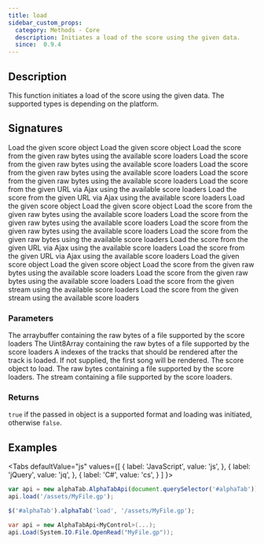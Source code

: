 ```yaml
---
title: load
sidebar_custom_props:
  category: Methods - Core
  description: Initiates a load of the score using the given data.
  since:  0.9.4
---
```


<SinceBadge since="0.9.4" />


## Description
This function initiates a load of the score using the given data. The supported types is depending on the platform. 

## Signatures

<TypeTable>
    <TypeRow type="js" name="function load(score)">
        Load the given score object
    </TypeRow>
    <TypeRow type="js" name="function load(score, trackIndexes)">
        Load the given score object
    </TypeRow>
    <TypeRow type="js" name="function load(arrayBuffer)">
        Load the score from the given raw bytes using the available score loaders
    </TypeRow>
    <TypeRow type="js" name="function load(arrayBuffer, trackIndexes)">
        Load the score from the given raw bytes using the available score loaders
    </TypeRow>
    <TypeRow type="js" name="function load(uint8array)">
        Load the score from the given raw bytes using the available score loaders
    </TypeRow>
    <TypeRow type="js" name="function load(uint8array, trackIndexes)">
        Load the score from the given raw bytes using the available score loaders
    </TypeRow>
    <TypeRow type="js" name="function load(url)">
        Load the score from the given URL via Ajax using the available score loaders
    </TypeRow>
    <TypeRow type="js" name="function load(url, trackIndexes)">
        Load the score from the given URL via Ajax using the available score loaders
    </TypeRow>
    <TypeRow type="jquery" name="alphaTab('load', score)">
        Load the given score object
    </TypeRow>
    <TypeRow type="jquery" name="alphaTab('load', score, trackIndexes)">
        Load the given score object
    </TypeRow>
    <TypeRow type="jquery" name="alphaTab('load', arraybuffer)">
        Load the score from the given raw bytes using the available score loaders
    </TypeRow>
    <TypeRow type="jquery" name="alphaTab('load', arraybuffer, trackIndexes)">
        Load the score from the given raw bytes using the available score loaders
    </TypeRow>
    <TypeRow type="jquery" name="alphaTab('load', uint8array)">
        Load the score from the given raw bytes using the available score loaders
    </TypeRow>
    <TypeRow type="jquery" name="alphaTab('load', uint8array, trackIndexes)">
        Load the score from the given raw bytes using the available score loaders
    </TypeRow>
    <TypeRow type="jquery" name="alphaTab('load', url)">
        Load the score from the given URL via Ajax using the available score loaders
    </TypeRow>
    <TypeRow type="jquery" name="alphaTab('load', url, trackIndexes)">
        Load the score from the given URL via Ajax using the available score loaders
    </TypeRow>
    <TypeRow type="net" name="bool Load(Score score)">
        Load the given score object
    </TypeRow>
    <TypeRow type="net" name="bool Load(Score score, int[] trackIndexes)">
        Load the given score object
    </TypeRow>
    <TypeRow type="net" name="bool Load(byte[] raw)">
        Load the score from the given raw bytes using the available score loaders
    </TypeRow>
    <TypeRow type="net" name="bool Load(byte[] raw, int[] trackIndexes)">
        Load the score from the given raw bytes using the available score loaders
    </TypeRow>
    <TypeRow type="net" name="bool Load(Stream raw)">
        Load the score from the given stream using the available score loaders
    </TypeRow>
    <TypeRow type="net" name="bool Load(Stream raw, int[] trackIndexes)">
        Load the score from the given stream using the available score loaders
    </TypeRow>
</TypeTable>

### Parameters

<ParameterTable>
    <ParameterRow platform="js-jquery" name="arraybuffer" type="ArrayBuffer">
        The arraybuffer containing the raw bytes of a file supported by the score loaders
    </ParameterRow>
    <ParameterRow platform="js-jquery" name="uint8array" type="Uint8Array">
        The Uint8Array containing the raw bytes of a file supported by the score loaders
    </ParameterRow>
    <ParameterRow platform="all" name="trackIndexes" type="int[]">
        A indexes of the tracks that should be rendered after the track is loaded. If not supplied, the first song will be rendered.
    </ParameterRow>
    <ParameterRow platform="net" name="score" type="AlphaTab.Model.Score">
        The score object to load.
    </ParameterRow>
    <ParameterRow platform="net" name="raw" type="byte[]">
        The raw bytes containing a file supported by the score loaders.
    </ParameterRow>
    <ParameterRow platform="net" name="raw" type="System.IO.Stream">
        The stream containing a file supported by the score loaders.
    </ParameterRow>
</ParameterTable>

### Returns
`true` if the passed in object is a supported format and loading was initiated, otherwise `false`.

## Examples

<Tabs
  defaultValue="js"
  values={[
    { label: 'JavaScript', value: 'js', },
    { label: 'jQuery', value: 'jq', },
    { label: 'C#', value: 'cs', }
  ]
}>
<TabItem value="js">

```js
var api = new alphaTab.AlphaTabApi(document.querySelector('#alphaTab'));
api.load('/assets/MyFile.gp');
```

</TabItem>
<TabItem value="jq">

```js
$('#alphaTab').alphaTab('load', '/assets/MyFile.gp');
```

</TabItem>
<TabItem value="cs">

```csharp
var api = new AlphaTabApi<MyControl>(...);
api.Load(System.IO.File.OpenRead("MyFile.gp"));
```

</TabItem>
</Tabs>
